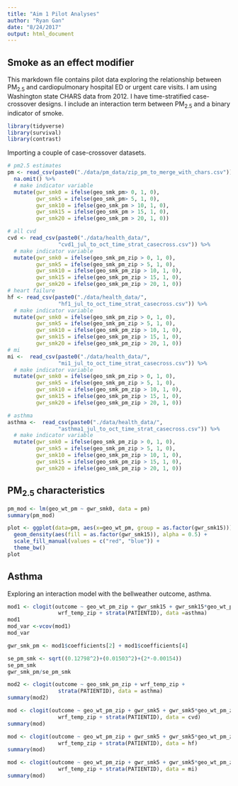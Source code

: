 ```yaml
---
title: "Aim 1 Pilot Analyses"
author: "Ryan Gan"
date: "8/24/2017"
output: html_document
---
```


## Smoke as an effect modifier

This markdown file contains pilot data exploring the relationship between PM~2.5~ and cardiopulmonary hospital ED or urgent care visits. I am using Washington state CHARS data from 2012. I have time-stratified case-crossover designs. I include an interaction term between PM~2.5~ and a binary indicator of smoke.

```r
library(tidyverse)
library(survival) 
library(contrast)
```

Importing a couple of case-crossover datasets.

```r
# pm2.5 estimates
pm <- read_csv(paste0("./data/pm_data/zip_pm_to_merge_with_chars.csv")) %>% 
  na.omit() %>% 
  # make indicator variable
  mutate(gwr_smk0 = ifelse(geo_smk_pm> 0, 1, 0),
         gwr_smk5 = ifelse(geo_smk_pm> 5, 1, 0),
         gwr_smk10 = ifelse(geo_smk_pm > 10, 1, 0),
         gwr_smk15 = ifelse(geo_smk_pm > 15, 1, 0),
         gwr_smk20 = ifelse(geo_smk_pm > 20, 1, 0))

# all cvd
cvd <- read_csv(paste0("./data/health_data/",
                "cvd1_jul_to_oct_time_strat_casecross.csv")) %>% 
  # make indicator variable
  mutate(gwr_smk0 = ifelse(geo_smk_pm_zip > 0, 1, 0),
         gwr_smk5 = ifelse(geo_smk_pm_zip > 5, 1, 0),
         gwr_smk10 = ifelse(geo_smk_pm_zip > 10, 1, 0),
         gwr_smk15 = ifelse(geo_smk_pm_zip > 15, 1, 0),
         gwr_smk20 = ifelse(geo_smk_pm_zip > 20, 1, 0))
# heart failure
hf <- read_csv(paste0("./data/health_data/",
                "hf1_jul_to_oct_time_strat_casecross.csv")) %>% 
  # make indicator variable
  mutate(gwr_smk0 = ifelse(geo_smk_pm_zip > 0, 1, 0),
         gwr_smk5 = ifelse(geo_smk_pm_zip > 5, 1, 0),
         gwr_smk10 = ifelse(geo_smk_pm_zip > 10, 1, 0),
         gwr_smk15 = ifelse(geo_smk_pm_zip > 15, 1, 0),
         gwr_smk20 = ifelse(geo_smk_pm_zip > 20, 1, 0))
# mi
mi <-  read_csv(paste0("./data/health_data/",
                "mi1_jul_to_oct_time_strat_casecross.csv")) %>% 
  # make indicator variable
  mutate(gwr_smk0 = ifelse(geo_smk_pm_zip > 0, 1, 0),
         gwr_smk5 = ifelse(geo_smk_pm_zip > 5, 1, 0),
         gwr_smk10 = ifelse(geo_smk_pm_zip > 10, 1, 0),
         gwr_smk15 = ifelse(geo_smk_pm_zip > 15, 1, 0),
         gwr_smk20 = ifelse(geo_smk_pm_zip > 20, 1, 0))

# asthma
asthma <-  read_csv(paste0("./data/health_data/",
                "asthma1_jul_to_oct_time_strat_casecross.csv")) %>% 
  # make indicator variable
  mutate(gwr_smk0 = ifelse(geo_smk_pm_zip > 0, 1, 0),
         gwr_smk5 = ifelse(geo_smk_pm_zip > 5, 1, 0),
         gwr_smk10 = ifelse(geo_smk_pm_zip > 10, 1, 0),
         gwr_smk15 = ifelse(geo_smk_pm_zip > 15, 1, 0),
         gwr_smk20 = ifelse(geo_smk_pm_zip > 20, 1, 0))
```

## PM~2.5~ characteristics

```r
pm_mod <- lm(geo_wt_pm ~ gwr_smk0, data = pm)
summary(pm_mod)

plot <- ggplot(data=pm, aes(x=geo_wt_pm, group = as.factor(gwr_smk15))) +
  geom_density(aes(fill = as.factor(gwr_smk15)), alpha = 0.5) +
  scale_fill_manual(values = c("red", "blue")) +
  theme_bw()
plot
```

## Asthma

Exploring an interaction model with the bellweather outcome, asthma.


```r
mod1 <- clogit(outcome ~ geo_wt_pm_zip + gwr_smk15 + gwr_smk15*geo_wt_pm_zip +
                wrf_temp_zip + strata(PATIENTID), data =asthma)
mod1
mod_var <-vcov(mod1)
mod_var

gwr_smk_pm <- mod1$coefficients[2] + mod1$coefficients[4]

se_pm_smk <- sqrt((0.12798^2)+(0.01503^2)+(2*-0.00154))
se_pm_smk
gwr_smk_pm/se_pm_smk

mod2 <- clogit(outcome ~ geo_smk_pm_zip + wrf_temp_zip + 
                strata(PATIENTID), data = asthma)
summary(mod2)

```


```r
mod <- clogit(outcome ~ geo_wt_pm_zip + gwr_smk5 + gwr_smk5*geo_wt_pm_zip +
                wrf_temp_zip + strata(PATIENTID), data = cvd)
summary(mod)
```

```r
mod <- clogit(outcome ~ geo_wt_pm_zip + gwr_smk5 + gwr_smk5*geo_wt_pm_zip +
                wrf_temp_zip + strata(PATIENTID), data = hf)
summary(mod)
```

```r
mod <- clogit(outcome ~ geo_wt_pm_zip + gwr_smk5 + gwr_smk5*geo_wt_pm_zip +
                wrf_temp_zip + strata(PATIENTID), data = mi)
summary(mod)
```


